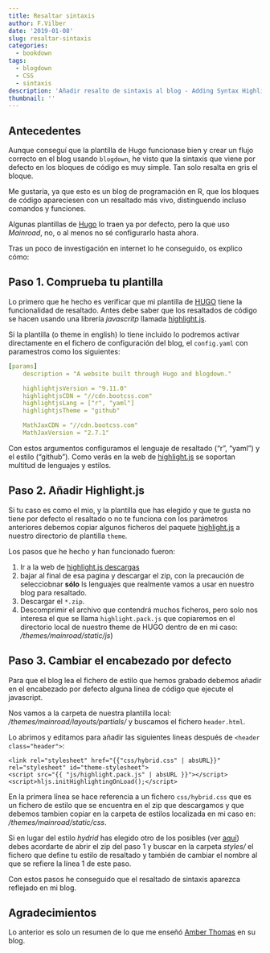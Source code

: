```yaml
---
title: Resaltar sintaxis
author: F.Vilber
date: '2019-01-08'
slug: resaltar-sintaxis
categories:
  - bookdown
tags:
  - blogdown
  - CSS
  - sintaxis
description: 'Añadir resalto de sintaxis al blog - Adding Syntax Highlighting to Blogdown Posts'
thumbnail: ''
---
```

## Antecedentes
Aunque conseguí que la plantilla de Hugo funcionase bien y crear un flujo correcto en el blog usando `blogdown`, he visto que la sintaxis que viene por defecto en los bloques de código es muy simple. Tan solo resalta en gris el bloque.

Me gustaría, ya que esto es un blog de programación en R, que los bloques de código apareciesen con un resaltado más vivo, distinguendo incluso comandos y funciones.

Algunas plantillas de [Hugo](https://gohugo.io/functions/highlight/) lo traen ya por defecto, pero la que uso *Mainroad*, no, o al menos no sé configurarlo hasta ahora.

Tras un poco de investigación en internet lo he conseguido, os explico cómo:

## Paso 1. Comprueba tu plantilla

Lo primero que he hecho es verificar que mi plantilla de [HUGO](https://themes.gohugo.io/) tiene la funcionalidad de resaltado. Antes debe saber que los resaltados de código se hacen usando una librería *javascritp* llamada [highlight.js](https://highlightjs.org).

Si la plantilla (o theme in english) lo tiene incluido lo podremos activar directamente en el fichero de configuración del blog, el `config.yaml` con paramestros como los siguientes:

```yaml
[params]
    description = "A website built through Hugo and blogdown."

    highlightjsVersion = "9.11.0"
    highlightjsCDN = "//cdn.bootcss.com"
    highlightjsLang = ["r", "yaml"]
    highlightjsTheme = "github"

    MathJaxCDN = "//cdn.bootcss.com"
    MathJaxVersion = "2.7.1"
```

Con estos argumentos configuramos el lenguaje de resaltado ("r", "yaml") y el estilo ("github"). Como verás en la web de [highlight.js](https://highlightjs.org) se soportan multitud de lenguajes y estilos.

## Paso 2. Añadir Highlight.js
Si tu caso es como el mio, y la plantilla que has elegido y que te gusta no tiene por defecto el resaltado o no te funciona con los parámetros anteriores debemos copiar algunos ficheros del paquete [highlight.js](https://highlightjs.org) a nuestro directorio de plantilla `theme`.

Los pasos que he hecho y han funcionado fueron:

 1. Ir a la web de [highlight.js descargas](https://highlightjs.org/download/)
 2. bajar al final de esa pagina y descargar el zip, con la precaución de selecciobnar **sólo** ls lenguajes que realmente vamos a usar en nuestro blog para resaltado.
 3. Descargar el `*.zip`.
 4. Descomprimir el archivo que contendrá muchos ficheros, pero solo nos interesa el que se llama `highlight.pack.js` que copiaremos en el directorio local de nuestro theme de HUGO dentro de en mi caso: */themes/mainroad/static/js*)

## Paso 3. Cambiar el encabezado por defecto
Para que el blog lea el fichero de estilo que hemos grabado debemos añadir en el encabezado por defecto alguna línea de código que ejecute el javascript.

Nos vamos a la carpeta de nuestra plantilla local: */themes/mainroad/layouts/partials/* y buscamos el fichero `header.html`.

Lo abrimos y editamos para añadir las siguientes lineas después de `<header class="header">`:



```note
<link rel="stylesheet" href="{{"css/hybrid.css" | absURL}}" rel="stylesheet" id="theme-stylesheet">
<script src="{{ "js/highlight.pack.js" | absURL }}"></script>
<script>hljs.initHighlightingOnLoad();</script>
```

En la primera línea se hace referencia a un fichero `css/hybrid.css` que es un fichero de estilo que se encuentra en el zip que descargamos y que debemos tambien copiar en la carpeta de estilos localizada en mi caso en: */themes/mainroad/static/css*.

Si en lugar del estilo *hydrid* has elegido otro de los posibles (ver [aquí](https://highlightjs.org/static/demo/)) debes acordarte de abrir el zip del paso 1 y buscar en la carpeta *styles/* el fichero que define tu estilo de resaltado y también de cambiar el nombre al que se refiere la línea 1 de este paso.

Con estos pasos he conseguido que el resaltado de sintaxis aparezca reflejado en mi blog.


## Agradecimientos

Lo anterior es solo un resumen de lo que me enseñó [Amber Thomas](https://amber.rbind.io/blog/2017/11/15/syntax-highlighting/) en su blog.